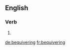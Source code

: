 ==English==

===Verb===
{{head|en}}

# {{present participle of|bequiver}}

[[de:bequivering]]
[[fr:bequivering]]
